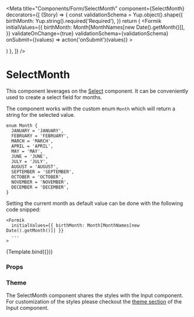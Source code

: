 
<Meta
  title="Components/Form/SelectMonth"
  component={SelectMonth}
  decorators={[
    (Story) => {
      const validationSchema = Yup.object().shape({
        birthMonth: Yup.string().required('Required'),
      })
      return (
        <Formik
          initialValues={{
            birthMonth: Month[MonthNames[new Date().getMonth()]],
          }}
          validateOnChange={true}
          validationSchema={validationSchema}
          onSubmit={(values) => action('onSubmit')(values)}
        >
          <Form>
            <SectionContent>
              <Story />
            </SectionContent>
          </Form>
        </Formik>
      )
    },
  ]}
/>

# SelectMonth

This component leverages on the [Select](/docs/components-form-select--default-story) component. It can be conveniently used to create a select field for months.

The component works with the custom enum `Month` which will return a string for the selected value.

```
enum Month {
  JANUARY = 'JANUARY',
  FEBRUARY = 'FEBRUARY',
  MARCH = 'MARCH',
  APRIL = 'APRIL',
  MAY = 'MAY',
  JUNE = 'JUNE',
  JULY = 'JULY',
  AUGUST = 'AUGUST',
  SEPTEMBER = 'SEPTEMBER',
  OCTOBER = 'OCTOBER',
  NOVEMBER = 'NOVEMBER',
  DECEMBER = 'DECEMBER',
}
```

Setting the current month as default value can be done with the following code snipped:

```
<Formik
  initialValues={{ birthMonth: Month[MonthNames[new Date().getMonth()]] }}
  ...
>
```


<Canvas>
  <Story
    name="Default"
    args={{
      label: 'User birth month',
      name: 'birthMonth',
      id: 'birthMonth',
    }}
  >
    {Template.bind({})}
  </Story>
</Canvas>

### Props

<ArgsTable story="Default" />

### Theme

The SelectMonth component shares the styles with the Input component.
For customization of the styles please checkout the [theme section](/docs/components-form-input--default-story#theme) of the Input component.
